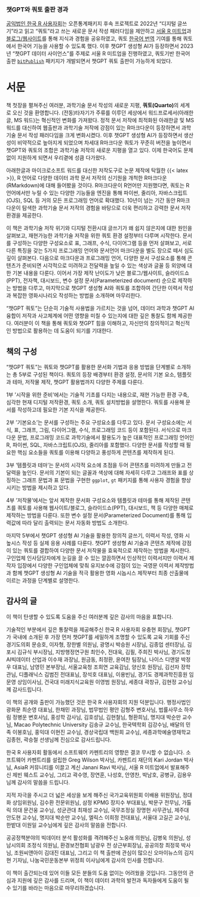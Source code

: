 
:::{.callout-tip}
### 챗GPT와 쿼토 출판 경과

[공익법인 한국 R 사용자회](https://r2bit.com/)는 오픈통계패키지 후속 프로젝트로 2022년 "디지털 글쓰기"라고 읽고 "쿼토"라고 쓰는 새로운 문서 작성 패러다임을 제안하고 [서울 R 미트업](https://r2bit.com/seoul-r/)과 [블로그/웹사이트](https://r2bit.com/quarto/)를 통해 지식과 경험을 공유하였고, 쿼토 [한국어 번역](https://github.com/quarto-dev/quarto-cli/pull/2773) 기여를 통해 쿼토에서 한국어 기능을 사용할 수 있도록 했다. 이후 챗GPT 생성형 AI가 등장하면서 2023년 "챗GPT 데이터 사이언스"를 주제로 서울 R 미트업을 진행하였고, 쿼토기반 한국어 출판 [`bitPublish`](https://github.com/bit2r/bitPublish) 패키지가 개발되면서 챗GPT 쿼토 출판이 가능하게 되었다.
:::

# 서문 {.unnumbered}

책 첫장을 펼쳐주신 여러분, 과학기술 문서 작성의 새로운 지평, **쿼토(Quarto)**의 세계로 오신 것을 환영합니다. (전동)타자기가 주류를 이루던 세상에서 워드프로세서(아래한글, MS 워드)는 혁신적인 변화를 가져왔다. 정적 문서 저작에 최적화된 아래한글 및 MS 워드를 대신하여 웹출판과 과학기술 저작에 강점이 있는 R마크다운이 등장하면서 과학기술 문서 작성 패러다임을 크게 변화시켰다. 이후 챗GPT 생성형 AI가 등장하면서 생산성이 비약적으로 높아지게 되었으며 차세대 R마크다운 쿼토가 꾸준히 버전을 높이면서 챗GPT와 쿼토의 조합은 과학기술 저작의 새로운 지평을 열고 있다. 이제 한국어도 문제없이 지원하게 되면서 우리곁에 성큼 다가왔다.

아래한글과 마이크로소프트 워드를 대신한 저작도구로 논문 제작에 탁월한 {{< latex >}}, R 언어로 다양한 데이터 과학 문서 저작의 신기원을 개척한 R마크다운(RMarkdown)에 대해 들어봤을 것이다. R마크다운이 R언어만 지원했다면, 쿼토는 R 언어에서만 누릴 수 있는 다양한 기능들을 엔진을 통해 파이썬, 줄리아, 자바스크립트(OJS), SQL 등 거의 모든 프로그래밍 언어로 확대했다. 10년이 넘는 기간 동안 R마크다운이 탐색한 과학기술 문서 저작의 경험을 바탕으로 더욱 편리하고 강력한 문서 저작 환경을 제공한다.

이 책은 과학기술 저작 위기와 디지털 전환시대 글쓰기가 왜 쉽지 않은지에 대한 원인을 살펴보고, 재현가능한 과학기술 저작을 위한 쿼토 환경 설정부터 다루며 시작한다. 문서를 구성하는 다양한 구성요소로 표, 그래프, 수식, 다이어그램 등을 먼저 살펴보고, 서로다른 특징을 갖는 5가지 프로그래밍 언어와 문서언어 마크다운을 별도 장으로 떼서 심도 깊이 살펴본다. 다음으로 마크다운과 프로그래밍 언어, 다양한 문서 구성요소를 통해 콘텐츠가 준비되면 시각적으로 미려하고 전달력을 높일 수 있는 색상과 글꼴 등 외양에 대한 기본 내용을 다룬다. 이어서 가장 제작 난이도가 낮은 블로그/웹사이트, 슬라이드쇼(PPT), 전자책, 대시보드, 변수 설정 문서(Parameterized document) 순으로 제작하는 방법을 다루고, 마지막으로 챗GPT 생성형 AI와 쿼토를 조합하여 간단한 이력서 작성과 복잡한 영화시나리오 작성하는 방법을 소개하며 마무리한다.

"챗GPT 쿼토"는 단순히 기술적 사용법을 가르치는 것을 넘어, 
데이터 과학과 챗GPT AI 융합이 저작과 사고체계에 어떤 영향을 미칠 수 있는지에 대한 깊은 통찰도
함께 제공한다. 여러분이 이 책을 통해 쿼토와 챗GPT 힘을 이해하고, 자신만의 창의적이고 혁신적인 방법으로 활용하는 데 도움이 되기를 기대한다.


## 책의 구성

"챗GPT 쿼토"는 쿼토와 챗GPT를 활용한 문서화 기법과 응용 방법을 단계별로 소개하는 총 5부로 구성된 책이다. 쿼토의 등장 배경부터 환경 설정, 문서의 기본 요소, 템플릿과 테마, 저작물 제작, 챗GPT 활용법까지 다양한 주제를 다룬다.

1부 '시작을 위한 준비'에서는 기술적 기초를 다지는 내용으로, 재현 가능한 환경 구축, 심각한 현재 디지털 저작환경, 쿼토 소개, 쿼토 설치방법을 설명한다. 쿼토를 사용해 문서를 작성하고데 필요한 기본 지식을 제공한다.

2부 '기본요소'는 문서를 구성하는 주요 구성요소를 다루고 있다. 문서 구성요소에는 서식, 표, 그래프, 그림, 다이어그램, 수식, 프로그래밍 코드 등이 포함된다. 서식으로 마크다운 문법, 프로그래밍 코드로 과학기술에서 활용도가 높은 대표적인 프로그래밍 언어인 R, 파이썬, SQL, 자바스크립트(OJS), 줄리아를 포함했다. 다양한 문서를 작성할 때 필요한 핵심 요소들을 쿼토를 이용해 다양하고 풍성하게 콘텐츠를 제작하게 된다.

3부 '템플릿과 테마'는 문서의 시각적 요소에 초점을 두어 콘텐츠를 미려하게 만들고 전달력을 높인다. 문서의 기본이 되는 글꼴과 색상에 대해 자세히 다루고 그래프와 표를 상징하는 그래프 문법과 표 문법을 구현한 `ggplot`, `gt` 패키지를 통해 사용자 경험을 향상시키는 방법을 제시하고 있다.

4부 '저작물'에서는 앞서 제작한 문서화 구성요소와 템플릿과 테마를 통해 제작된 콘텐츠를 쿼토를 사용해 웹사이트/블로그, 슬라이드쇼(PPT), 대시보드, 책 등 다양한 매체로 제작하는 방법을 다룬다. 또한 변수 설정 문서(Parameterized Document)를 통해 입력값에 따라 달리 출력되는 문서 자동화 방법도 소개한다.

마지막 5부에서 챗GPT 생성형 AI 기술을 활용한 창의적 글쓰기, 이력서 작성, 영화 시높시스 작성 등 실제 응용 사례를 다룬다. 챗GPT 생성형 AI 기술과 콘텐츠 제작에 강점이 있는 쿼토를 결합하여 다양한 문서 저작물을 효육적으로 제작하는 방법을 제시한다. 구인업체 인사담당자에게 눈길을 끌 수 있는 깔끔하면서 인상적인 이력서지만 이력서 제작자 입장에서 다양한 구인업체에 맞춰 유지보수에 강점이 있는 국영문 이력서 제작방법과 함께 챗GPT 생성형 AI 기술을 적극 활용한 영화 시놉시스 제작부터 최종 산출물에 이르는 과정을 단계별로 설명한다.

## 감사의 글 {.unnumbered}

이 책이 탄생할 수 있도록 도움을 주신 여러분께 깊은 감사의 마음을 표합니다.

기술적인 부분에서 깊은 통찰력을 제공해주신 한국 R 사용자회 유충현 회장님, 챗GPT가 국내에 소개된 후 가장 먼저 챗GPT를 세밀하게 조명할 수 있도록 교육 기회를 주신 경기도의회 문승호, 이자형, 장한별 의원님, 광명시 박승원 시장님, 김종업 센터장님, 김포시 김규식 부시장님, 지방행정연구원 최인수, 전대욱, 김필, 주희진  박사님, 경기도청 AI빅데이터 산업과 이수재 과장님, 원금동, 최정환, 윤여찬 팀장님, 나이스 디앤알 박정우 대표님, 남영민 본부장님, 서울교육청 조희연 교육감님, 양신호 원장님, 김선자 장학관님, 디플래닉스 김범진 전대표님, 장석호 대표님, 이용빈님, 경기도 경제과학진흥원 임문영 상임이사님, 건국대 미래지식교육원 이영범 원장님, 세종대 곽창규, 김현정 교수님께 감사드립니다.

이 책의 공개와 출판이 가능했던 것은 한국 R 사용자회의 지원 덕분입니다. 행정사법인 광화문 최순영 대표님, 한채민 과장님, 법무법인 평안 김형주 변호사님, 법률사무소 하우림 정병운 변호사님, 홍성학 감사님, 김호성님, 김현철님, 형환희님, 명지대 박순만 교수님, Macao Polytechnic University 김송규 교수님, 한국텍학회 김강수님, 배달의 민족 이봉호님, 홍익대 이현진 교수님, 경상국립대 백원희 교수님, 세종과학예술영재학교 김종헌, 곽승철 선생님께 진심으로 감사드립니다. 

한국 R 사용자회 활동에서 소프트웨어 카펜트리의 영향은 결코 무시할 수 없습니다. 소프트웨어 카펜트리를 설립한 Greg Wilson 박사님, 카펜트리 재단의 Kari Jordan 박사님, AsiaR 커뮤니티를 이끌고 계신 Janani Ravi 박사님, 서울 R 미트업에서 발표해주신 제빈 웨스트 교수님, 그리고 곽수영, 장연훈, 나성호, 안영찬, 박남호, 공병규, 김용우님께 감사의 말씀을 드립니다.

지적 자극을 주시고 더 넓은 세상을 보게 해주신 국가교육위원회 이배용 위원장님, 정대화 상임위원님, 김수환 전문위원님, 삼정 KPMG 장지수 부대표님, 박문구 전무님, 가톨릭 의대 문건웅 교수님, 성균관대 최재성 교수님, 국무조정실 장명헌 사무관님, 제주대 안도현 교수님, 명지대 박순만 교수님, 엘릭스 이희정 전대표님, 서울대 고길곤 교수님, 한밭대 이원일 교수님에게 깊은 감사의 말씀을 전합니다.

공공정책분야의 빅데이터 분석 활성화를 격려해주신 노웅래 의원님, 김병욱 의원님, 성남시의회 조정식 의원님, 환경보전협회 남광우 전 상근부회장님, 공공의창 최정묵 박사님, 조원씨앤아이 김대진 대표님, 
그리고 이 책 출판에 관심이 많으신 오마이뉴스의 김지현 기자님, 나눔국민운동본부 위정희 이사님에게 감사의 인사를 전합니다.

이 책이 출간되는데 있어 이들 모든 분들의 도움 없이는 어려웠을 것입니다. 그동안의 관심과 지원에 깊은 감사를 드리며, 이 책이 데이터 과학의 발전과 독자들에게 도움이 될 수 있기를 바라는 마음으로 마무리하겠습니다.




